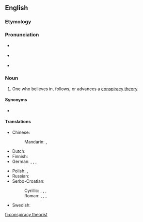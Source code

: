 ==English==

===Etymology===
{{compound|conspiracy|theorist|lang=en}}

===Pronunciation===
* {{a|Received Pronunciation}} {{IPA|/kənˈspɪɹəsi θɪəɹɪst/|lang=en}}
* {{a|General American}} {{IPA|/kənˈspɪɹəsi θiːəɹəst/|/- θɪɹəst/|lang=en}}
* {{a||General Australian}} {{IPA|/kənˈspɪɹəsi θɪəɹəst/|/- θiːəɹəst/|lang=en}}<!-- Yes, it has to be /θɪəɹɪst/, /θiːəɹɪst/ etc., not /ˈθɪəɹɪst/, /θiːəɹɪst/ etc.. This compound noun is stressed on its first element in UK, US and Australia. -->

===Noun===
{{en-noun|head=[[conspiracy]] [[theorist]]}}

# One who believes in, follows, or advances a [[conspiracy theory]].

====Synonyms====
* {{l|en|conspiratard}} {{qualifier|slang|derogatory}}

====Translations====
{{trans-top|one who believes in a conspiracy theory}}
* Chinese:
*: Mandarin: {{t|cmn|陰謀論者|sc=Hani}}, {{t|cmn|阴谋论者|tr=yīnmóulùnzhě|sc=Hani}}
* Dutch: {{t|nl|complottheoreticus|m}}
* Finnish: {{t+|fi|salaliittoteoreetikko}}
* German: {{t+|de|Verschwörungstheoretiker|m}}, {{t+|de|Verschwörungstheoretikerin|f}}, {{t|de|Konspirationstheoretiker|m}}, {{t|de|Konspirationstheoretikerin|f}}
{{trans-mid}}
* Polish: {{t|pl|teoretyk spiskowy|m}}, {{t|pl|teoretyczka spiskowa|f}}
* Russian: {{t|ru|теоре́тик за́говора|m}}
* Serbo-Croatian:
*: Cyrillic: {{t|sh|теоретичар завере|m}}, {{t|sh|теоретичар завјере|m}}, {{t|sh|теоретичарка завере|f}}, {{t|sh|теоретичарка завјере|f}}
*: Roman: {{t|sh|teoretičar zavere|m}}, {{t|sh|teoretičar zavjere|m}}, {{t|sh|teoretičarka zavere|f}}, {{t|sh|teoretičarka zavjere|f}}
* Swedish: {{t|sv|konspirationsteoretiker|c}}
{{trans-bottom}}

[[fi:conspiracy theorist]]